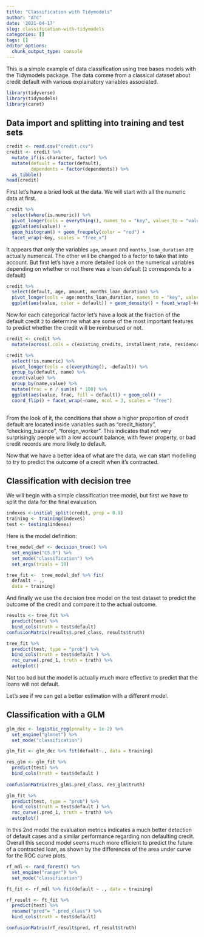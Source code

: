 ```yaml
---
title: "Classification with Tidymodels"
author: "ATC"
date: '2021-04-17'
slug: classification-with-tidymodels
categories: []
tags: []
editor_options: 
  chunk_output_type: console
---
```


This is a simple example of data classification using tree bases models with the Tidymodels package. The data comme from a classical dataset about credit default with various explainatory variables associated.

```r
library(tidyverse)
library(tidymodels)
library(caret)
```

## Data import and splitting into training and test sets
```r
credit <- read.csv("credit.csv")
credit <- credit %>% 
  mutate_if(is.character, factor) %>% 
  mutate(default = factor(default),
         dependents = factor(dependents)) %>% 
  as_tibble()
head(credit)
```

First let's have a bried look at the data. We will start with all the numeric data at first.
```r
credit %>% 
  select(where(is.numeric)) %>% 
  pivot_longer(cols = everything(), names_to = "key", values_to = "value" ) %>% 
  ggplot(aes(value)) + 
  geom_histogram() + geom_freqpoly(color = "red") + 
  facet_wrap(~key, scales = "free_x")
```

It appears that only the variables `age`, `amount` and `months_loan_duration` are actually numerical. The other will be changed to a factor to take that into account.
But first let's have a more detailed look on the numerical variables depending on whether or not there was a loan default (`2` corresponds to a default)

```r
credit %>% 
  select(default, age, amount, months_loan_duration) %>% 
  pivot_longer(cols = age:months_loan_duration, names_to = "key", values_to = "value" ) %>% 
  ggplot(aes(value, color = default)) + geom_density() + facet_wrap(~key, scales = "free")

```

Now for each categorical factor let's have a look at the fraction of the default credit `2` to determine what are some of the most important features to predict whether the credit will be reimbursed or not.

```r
credit <- credit %>% 
  mutate(across(.cols = c(existing_credits, installment_rate, residence_history), .fns = factor))

credit %>% 
  select(!is.numeric) %>% 
  pivot_longer(cols = c(everything(), -default)) %>% 
  group_by(default, name) %>% 
  count(value) %>% 
  group_by(name,value) %>% 
  mutate(frac = n / sum(n) * 100) %>% 
  ggplot(aes(value, frac, fill = default)) + geom_col() + 
  coord_flip() + facet_wrap(~name, ncol = 3, scales = "free")
  
```

From the look of it, the conditions that show a higher proportion of credit default are located inside variables such as "credit_history", "checking_balance", "foreign_worker". This indicates that not very surprisingly people with a low account balance, with fewer property, or bad credit records are more likely to default. 

Now that we have a better idea of what are the data, we can start modelling to try to predict the outcome of a credit when it's contracted.

## Classification with decision tree
We will begin with a simple classification tree model, but first we have to split the data for the final evaluation.
```r
indexes <-initial_split(credit, prop = 0.9)
training <- training(indexes)
test <- testing(indexes)
```

Here is the model definition:
```r
tree_model_def <- decision_tree() %>% 
  set_engine("C5.0") %>% 
  set_mode("classification") %>% 
  set_args(trials = 10)

tree_fit <-  tree_model_def %>% fit(
  default ~ ., 
  data = training)
```
And finally we use the decision tree model on the test dataset to predict the outcome of the credit and compare it to the actual outcome.
```r
results <- tree_fit %>% 
  predict(test) %>% 
  bind_cols(truth = test$default)
confusionMatrix(results$.pred_class, results$truth)

tree_fit %>% 
  predict(test, type = "prob") %>% 
  bind_cols(truth = test$default ) %>% 
  roc_curve(.pred_1, truth = truth) %>% 
  autoplot()
```

Not too bad but the model is actually much more effective to predict that the loans will not default. 

Let's see if we can get a better estimation with a different model.

## Classification with a GLM
```r
glm_dec <- logistic_reg(penalty = 1e-2) %>% 
  set_engine("glmnet") %>% 
  set_mode("classification")

glm_fit <- glm_dec %>% fit(default~., data = training)

res_glm <- glm_fit %>% 
  predict(test) %>% 
  bind_cols(truth = test$default )
  
confusionMatrix(res_glm$.pred_class, res_glm$truth)

glm_fit %>% 
  predict(test, type = "prob") %>% 
  bind_cols(truth = test$default ) %>% 
  roc_curve(.pred_1, truth = truth) %>% 
  autoplot()
```

In this 2nd model the evaluation metrics indicates a much better detection of default cases and a similar performance regarding non defaulting credit. Overall this second model seems much more efficient to predict the future of a contracted loan, as shown by the differences of the area under curve for the ROC curve plots.

<!-- Let's see if we can improve the prediction with a more sophisticated approach. -->

<!-- ## Example with a Randomforest -->
```r
rf_mdl <- rand_forest() %>% 
  set_engine("ranger") %>% 
  set_mode("classification")

ft_fit <- rf_mdl %>% fit(default ~ ., data = training)

rf_result <- ft_fit %>% 
  predict(test) %>% 
  rename("pred"= ".pred_class") %>% 
  bind_cols(truth = test$default)

confusionMatrix(rf_result$pred, rf_result$truth)


```






